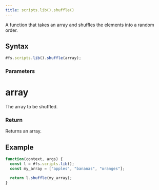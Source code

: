 ```yaml
---
title: scripts.lib().shuffle()
---
```


A function that takes an array and shuffles the elements into a random order.

## Syntax

```js
#fs.scripts.lib().shuffle(array);
```

### Parameters

# array

The array to be shuffled.

### Return

Returns an array.

## Example

```js
function(context, args) {
  const l = #fs.scripts.lib();
  const my_array = ["apples", "bananas", "oranges"];

  return l.shuffle(my_array);
}
```
